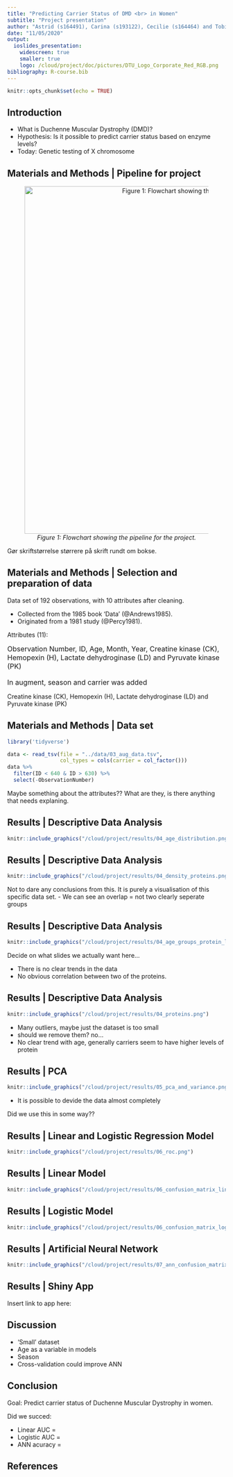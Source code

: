 ```yaml
---
title: "Predicting Carrier Status of DMD <br> in Women"
subtitle: "Project presentation"
author: "Astrid (s164491), Carina (s193122), Cecilie (s164464) and Tobias (s193123)"
date: "11/05/2020"
output:
  ioslides_presentation:
    widescreen: true
    smaller: true
    logo: /cloud/project/doc/pictures/DTU_Logo_Corporate_Red_RGB.png
bibliography: R-course.bib
---
```


```r
knitr::opts_chunk$set(echo = TRUE)
```

## Introduction
* What is Duchenne Muscular Dystrophy (DMD)?
* Hypothesis: Is it possible to predict carrier status based on enzyme levels?
* Today: Genetic testing of X chromosome 


## Materials and Methods | Pipeline for project

<center>

![*Figure 1: Flowchart showing the pipeline for the project.*](/cloud/project/doc/pictures/pipeline.png){width=800px}

</center>

<div class="notes">
Gør skriftstørrelse størrere på skrift rundt om bokse.
</div>

## Materials and Methods | Selection and preparation of data { .smaller}
Data set of 192 observations, with 10 attributes after cleaning.

- Collected from the 1985 book 'Data' (@Andrews1985).
- Originated from a 1981 study (@Percy1981). 

Attributes (11):

<font size="3">

Observation Number, ID, Age, Month, Year, Creatine kinase (CK), Hemopexin (H), Lactate dehydroginase (LD) and Pyruvate kinase (PK)
</font>
<br>
<br>
<font size="3">
In augment, season and carrier was added
</font>

<div class="notes">
Creatine kinase (CK), Hemopexin (H), Lactate dehydroginase (LD) and Pyruvate kinase (PK)
</div>


##  Materials and Methods | Data set { .smaller}

```r
library('tidyverse')
```
```r
data <- read_tsv(file = "../data/03_aug_data.tsv", 
                 col_types = cols(carrier = col_factor()))
data %>%
  filter(ID < 640 & ID > 630) %>% 
  select(-ObservationNumber)
```
<div class="notes">
Maybe something about the attributes?? 
What are they, is there anything that needs explaning.
</div>



## Results | Descriptive Data Analysis {.flexbox .vcenter}

```r
knitr::include_graphics("/cloud/project/results/04_age_distribution.png")
```

## Results | Descriptive Data Analysis {.flexbox .vcenter}
```r
knitr::include_graphics("/cloud/project/results/04_density_proteins.png")
```

<div class="notes">
Not to dare any conclusions from this. It is purely a visualisation of this specific
data set. 
 - We can see an overlap = not two clearly seperate groups
</div>

## Results | Descriptive Data Analysis {.flexbox .vcenter}

```r
knitr::include_graphics("/cloud/project/results/04_age_groups_protein_levels.png")
```

<div class="notes">
Decide on what slides we actually want here...

- There is no clear trends in the data
- No obvious correlation between two of the proteins. 

</div>
## Results | Descriptive Data Analysis {.flexbox .vcenter}

```r
knitr::include_graphics("/cloud/project/results/04_proteins.png")
```

<div class = "notes">
- Many outliers, maybe just the dataset is too small
- should we remove them? no...
- No clear trend with age, generally carriers seem to have higher levels of protein
</div>


## Results | PCA {.columns-2 .smaller .flexbox .vcenter}

```r
knitr::include_graphics("/cloud/project/results/05_pca_and_variance.png")
```

<div class="notes">
- It is possible to devide the data almost completely

Did we use this in some way?? 
</div>


## Results | Linear and Logistic Regression Model {.flexbox .vcenter}
```r
knitr::include_graphics("/cloud/project/results/06_roc.png")

```

## Results | Linear Model {.flexbox .vcenter}

```r
knitr::include_graphics("/cloud/project/results/06_confusion_matrix_linear_model.png")

```

## Results | Logistic Model {.flexbox .vcenter}

```r
knitr::include_graphics("/cloud/project/results/06_confusion_matrix_log_model.png")

```

## Results | Artificial Neural Network {.flexbox .vcenter}

```r
knitr::include_graphics("/cloud/project/results/07_ann_confusion_matrix.png")

```


## Results | Shiny App

Insert link to app here: 

## Discussion

- 'Small' dataset 
-  Age as a variable in models
-  Season 
- Cross-validation could improve ANN

## Conclusion
Goal: 
Predict carrier status of Duchenne Muscular Dystrophy in women.

Did we succed: 

  * Linear AUC = 
  * Logistic AUC = 
  * ANN acuracy = 

## References